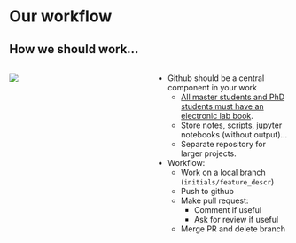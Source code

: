 # Our workflow

## How we should work... {.smaller}
:::: columns
::: {.column width="50%"}
![](figures/github_PR.png)
:::
::: {.column width="50%"}
- Github should be a central component in your work
  - [All master students and PhD students must have an electronic lab book](https://github.com/metagenlab/labbooks/wiki).
  - Store notes, scripts, jupyter notebooks (without output)...
  - Separate repository for larger projects.
- Workflow:
  - Work on a local branch (`initials/feature_descr`)
  - Push to github
  - Make pull request:
    - Comment if useful
    - Ask for review if useful
  - Merge PR and delete branch
:::
::::
